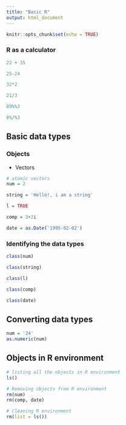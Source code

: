 ---
title: "Basic R"
output: html_document
---

```{r setup, include=FALSE}
knitr::opts_chunk$set(echo = TRUE)
```


### R as a calculator
```{r}
22 + 35

25-24

32*2

21/3

89%%3

8%/%3
```

## Basic data types
### Objects
- Vectors
```{r}
# atomic vectors
num = 2

string = 'Hello!, i am a string'

l = TRUE

comp = 3+2i

date = as.Date('1995-02-02')

```


### Identifying the data types
```{r}
class(num)

class(string)

class(l)

class(comp)

class(date)
```

## Converting data types
```{r}
num = '24'
as.numeric(num)
```


## Objects in R environment
```{r}
# listing all the objects in R environment
ls()

# Removing objects from R environment
rm(num)
rm(comp, date)

# Cleaning R environment
rm(list = ls())
```







